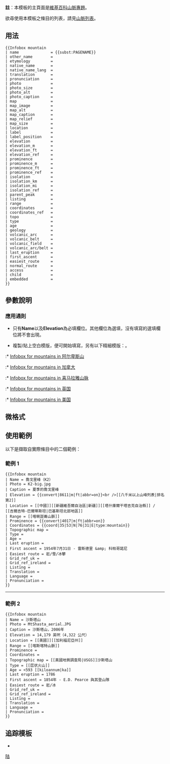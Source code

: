 {{documentation subpage}}

'''註'''：本模板的主頁面是[[維基百科:專題/山脈|維基百科山脈專題]]。

欲尋使用本模板之條目的列表，請見[[山脈列表]]。

==用法==
{{Parameter names example <!-- | child --> | name | other_name | etymology | native_name | native_name_lang | photo <!-- | photo_width --> | photo_size | photo_alt | photo_caption | map_image | map_alt | map_width | map_size | map_caption | location | country | state | region | district | map_relief | label | label_position | elevation | elevation_m | elevation_ft | elevation_ref | prominence | prominence_m | prominence_ft | prominence_ref | isolation | isolation_km | isolation_mi | isolation_parent | isolation_ref | parent_peak | listing | translation | language | pronunciation | range | coordinates | topo | grid_ref_UK | grid_ref_Ireland | region | coordinates_ref | coords_ref | geology | type | age | volcanic_arc | volcanic_belt | volcanic_field | volcanic_arc/belt | last_eruption | first_ascent | easiest_route | normal_route | access | embedded }}
{{Parameter names example | name=Without ''photo_size'' | photo | photo_alt | photo_caption }}

<pre style="width:30em;">
{{Infobox mountain
| name              = {{subst:PAGENAME}}
| other_name        = 
| etymology         = 
| native_name       = 
| native_name_lang  = 
| translation       = 
| pronunciation     = 
| photo             = 
| photo_size        = 
| photo_alt         = 
| photo_caption     = 
| map               = 
| map_image         = 
| map_alt           = 
| map_caption       = 
| map_relief        = 
| map_size          = 
| location          = 
| label             = 
| label_position    = 
| elevation         = 
| elevation_m       = 
| elevation_ft      = 
| elevation_ref     = 
| prominence        = 
| prominence_m      = 
| prominence_ft     = 
| prominence_ref    = 
| isolation         = 
| isolation_km      = 
| isolation_mi      = 
| isolation_ref     = 
| parent_peak       = 
| listing           = 
| range             = 
| coordinates       = 
| coordinates_ref   = 
| topo              = 
| type              = 
| age               = 
| geology           = 
| volcanic_arc      = 
| volcanic_belt     = 
| volcanic_field    = 
| volcanic_arc/belt = 
| last_eruption     = 
| first_ascent      = 
| easiest_route     = 
| normal_route      = 
| access            = 
| child             = 
| embedded          = 
}}
</pre>

== 參數說明 ==

===應用通則===
* 只有'''Name'''以及'''Elevation'''為必填欄位。其他欄位為選填，沒有填寫的選填欄位將不會出現。
<!--Only the '''Name''' and '''Elevation''' fields are required. All other fields are optional and will not display if not present in the template or do not have any value.-->
* 複製/貼上空白模版，便可開始填寫，另有以下精細模版：。
<!--Blank starter templates for various areas of the world (just copy and paste):-->

:* [[Wikipedia:WikiProject Mountains/infoboxes#Alps|Infobox for mountains in 阿尔卑斯山]]
:* [[Wikipedia:WikiProject Mountains/infoboxes#Canada|Infobox for mountains in 加拿大]]
:* [[Wikipedia:WikiProject Mountains/infoboxes#Himalaya|Infobox for mountains in 喜马拉雅山脉]]
:* [[Wikipedia:WikiProject Mountains/infoboxes#United_Kingdom|Infobox for mountains in 英国]]
:* [[Wikipedia:WikiProject Mountains/infoboxes#United_States|Infobox for mountains in 美国]]

== 微格式 ==
{{UF-hcard-geo}}

== 使用範例 ==
以下是擷取自實際條目中的二個範例：

=== 範例 1===
{{Infobox mountain
| Name = 喬戈里峰（K2）
| Photo = K2-big.jpg
| Caption = 夏季的喬戈里峰
| Elevation = {{convert|8611|m|ft|abbr=on}}<br />[[八千米以上山峰列表|排名第2]]
| Location = [[中國]][[新疆維吾爾自治區|新疆]][[塔什庫爾干塔吉克自治縣]] / [[吉爾吉特-巴爾蒂斯坦|巴基斯坦北部地區]]
| Range = [[喀喇崑崙山脈]]
| Prominence = {{convert|4017|m|ft|abbr=on}}
| Coordinates = {{coord|35|53|N|76|31|E|type:mountain}}
| Topographic map = 
| Type = 
| Age = 
| Last eruption = 
| First ascent = 1954年7月31日 - 雷斯德里 &amp; 科帕哥諾尼
| Easiest route = 岩/雪/冰攀
| Grid_ref_uk = 
| Grid_ref_ireland = 
| Listing = 
| Translation = 
| Language = 
| Pronunciation = 
}}

<pre style="max-width:60%; overflow:auto; margin-right:0.5em; font-size:95%;">
{{Infobox mountain
| Name = 喬戈里峰（K2）
| Photo = K2-big.jpg
| Caption = 夏季的喬戈里峰
| Elevation = {{convert|8611|m|ft|abbr=on}}<br />[[八千米以上山峰列表|排名第2]]
| Location = [[中國]][[新疆維吾爾自治區|新疆]][[塔什庫爾干塔吉克自治縣]] / [[吉爾吉特-巴爾蒂斯坦|巴基斯坦北部地區]]
| Range = [[喀喇崑崙山脈]]
| Prominence = {{convert|4017|m|ft|abbr=on}}
| Coordinates = {{coord|35|53|N|76|31|E|type:mountain}}
| Topographic map = 
| Type = 
| Age = 
| Last eruption = 
| First ascent = 1954年7月31日 - 雷斯德里 &amp; 科帕哥諾尼
| Easiest route = 岩/雪/冰攀
| Grid_ref_uk = 
| Grid_ref_ireland = 
| Listing = 
| Translation = 
| Language = 
| Pronunciation = 
}}</pre>
{{brClear}}

----

=== 範例 2===

{{Infobox mountain
| Name = 沙斯塔山
| Photo = MtShasta_aerial.JPG
| Caption = 沙斯塔山，2006年
| Elevation = 14,179 英呎（4,322 公尺）
| Location = [[美國]][[加利福尼亞州]]
| Range = [[喀斯喀特山脈]]
| Prominence = 
| Coordinates = 
| Topographic map = [[美國地質調查局|USGS]]沙斯塔山
| Type = [[层状火山]]
| Age = <593 [[kiloannum|ka]]
| Last eruption = 1786
| First ascent = 1854年 - E.D. Pearce 與其登山隊
| Easiest route = 岩/冰
| Grid_ref_uk = 
| Grid_ref_ireland = 
| Listing = 
| Translation = 
| Language = 
| Pronunciation = 
}}

<pre style="max-width:60%; overflow:auto; margin-right:0.5em; font-size:95%;">
{{Infobox mountain
| Name = 沙斯塔山
| Photo = MtShasta_aerial.JPG
| Caption = 沙斯塔山，2006年
| Elevation = 14,179 英呎（4,322 公尺）
| Location = [[美國]][[加利福尼亞州]]
| Range = [[喀斯喀特山脈]]
| Prominence = 
| Coordinates = 
| Topographic map = [[美國地質調查局|USGS]]沙斯塔山
| Type = [[层状火山]]
| Age = <593 [[kiloannum|ka]]
| Last eruption = 1786
| First ascent = 1854年 - E.D. Pearce 與其登山隊
| Easiest route = 岩/冰
| Grid_ref_uk = 
| Grid_ref_ireland = 
| Listing = 
| Translation = 
| Language = 
| Pronunciation = 
}}</pre>
{{brClear}}
==追踪模板==
*{{clc|使用未知infobox mountain参数的页面}}
<includeonly>
[[Category:地理信息框模板|陆]]
</includeonly>
